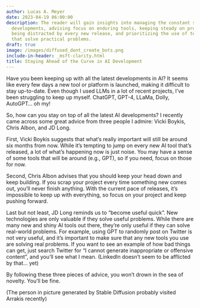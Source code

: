 ```yaml
---
author: Lucas A. Meyer
date: 2023-04-19 06:00:00
description: The reader will gain insights into managing the constant stream of AI
  developments, advising focus on enduring tools, keeping steady on projects without
  being distracted by every new release, and prioritizing the use of technologies
  that solve practical problems.
draft: true
image: /images/diffused_dont_create_bots.png
include-in-header: _msft-clarity.html
title: Staying Ahead of the Curve in AI Development
---
```

<article data-clarity-region="article">


Have you been keeping up with all the latest developments in AI? It seems like every few days a new tool or platform is launched, making it difficult to stay up-to-date. Even though I used LLMs in a lot of recent projects, I've been struggling to keep up myself. ChatGPT, GPT-4, LLaMa, Dolly, AutoGPT... oh my!

So, how can you stay on top of all the latest AI developments? I recently came across some great advice from three people I admire: Vicki Boykis, Chris Albon, and JD Long.

First, Vicki Boykis suggests that what's really important will still be around six months from now. While it's tempting to jump on every new AI tool that's released, a lot of what's happening now is just noise. You may have a sense of some tools that will be around (e.g., GPT), so if you need, focus on those for now.

Second, Chris Albon advises that you should keep your head down and keep building. If you scrap your project every time something new comes out, you'll never finish anything. With the current pace of releases, it's impossible to keep up with everything, so focus on your project and keep pushing forward.

Last but not least, JD Long reminds us to "become useful quick". New technologies are only valuable if they solve useful problems. While there are many new and shiny AI tools out there, they're only useful if they can solve real-world problems. For example, using GPT to randomly post on Twitter is not very useful, and it's important to make sure that any new tools you use are solving real problems. If you want to see an example of how bad things can get, just search Twitter for "I cannot generate inappropriate or offensive content", and you'll see what I mean. (LinkedIn doesn't seem to be afflicted by that... yet)

By following these three pieces of advice, you won't drown in the sea of novelty. You'll be fine.

(The person in picture generated by Stable Diffusion probably visited Arrakis recently)
</article>